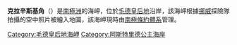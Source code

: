 {{coord|69|50|S|8|30|E|source:GNIS|display=title}}

'''克拉辛斯基角'''（{{lang-en|Cape Krasinskiy}}）是[[南極洲|南極洲]]的海岬，位於[[毛德皇后地|毛德皇后地]]沿岸，該海岬根據[[挪威|挪威]]探險隊拍攝的空中照片被繪入地圖，該海岬現時由[[南極條約體系|南極條約體系]]管理。

{{DEFAULTSORT:Cape Krasinskiy}}
[[Category:毛德皇后地海岬|Category:毛德皇后地海岬]]
[[Category:阿斯特里德公主海岸|Category:阿斯特里德公主海岸]]


{{PrincessAstridCoast-geo-stub}}